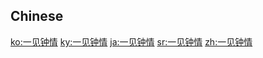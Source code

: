 {{also|一見鍾情|一見鐘情}}
==Chinese==
{{zh-see|一見鍾情}}

[[ko:一见钟情]]
[[ky:一见钟情]]
[[ja:一见钟情]]
[[sr:一见钟情]]
[[zh:一见钟情]]